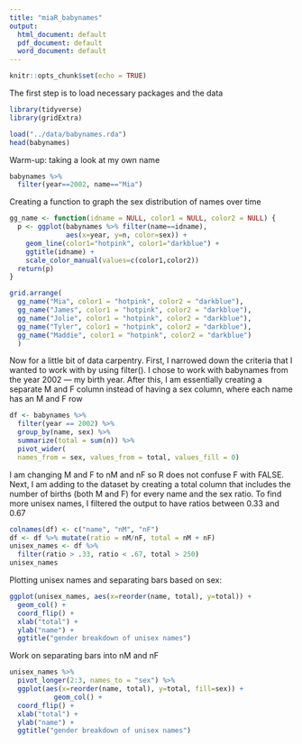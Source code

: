 ```yaml
---
title: "miaR_babynames"
output:
  html_document: default
  pdf_document: default
  word_document: default
---
```

```r
knitr::opts_chunk$set(echo = TRUE)
```

The first step is to load necessary packages and the data

```r
library(tidyverse)
library(gridExtra)

load("../data/babynames.rda")
head(babynames)
```

Warm-up: taking a look at my own name

```r
babynames %>%
  filter(year==2002, name=="Mia")
```

Creating a function to graph the sex distribution of names over time

```r
gg_name <- function(idname = NULL, color1 = NULL, color2 = NULL) {
  p <- ggplot(babynames %>% filter(name==idname),
              aes(x=year, y=n, color=sex)) +
    geom_line(color1="hotpink", color1="darkblue") +
    ggtitle(idname) +
    scale_color_manual(values=c(color1,color2))
  return(p)
}

grid.arrange(
  gg_name("Mia", color1 = "hotpink", color2 = "darkblue"),
  gg_name("James", color1 = "hotpink", color2 = "darkblue"),
  gg_name("Jolie", color1 = "hotpink", color2 = "darkblue"),
  gg_name("Tyler", color1 = "hotpink", color2 = "darkblue"),
  gg_name("Maddie", color1 = "hotpink", color2 = "darkblue")
  )
```

Now for a little bit of data carpentry. 
First, I narrowed down the criteria that I wanted to work with by using filter(). I chose to work with babynames from the year 2002 — my birth year. 
After this, I am essentially creating a separate M and F column instead of having a sex column, where each name has an M and F row

```r
df <- babynames %>% 
  filter(year == 2002) %>%
  group_by(name, sex) %>%
  summarize(total = sum(n)) %>%
  pivot_wider(
  names_from = sex, values_from = total, values_fill = 0)
```

I am changing M and F to nM and nF so R does not confuse F with FALSE.
Next, I am adding to the dataset by creating a total column that includes the number of births (both M and F) for every name and the sex ratio. To find more unisex names, I filtered the output to have ratios between 0.33 and 0.67

```r
colnames(df) <- c("name", "nM", "nF")
df <- df %>% mutate(ratio = nM/nF, total = nM + nF)
unisex_names <- df %>%
  filter(ratio > .33, ratio < .67, total > 250)
unisex_names
```

Plotting unisex names and separating bars based on sex:

```r
ggplot(unisex_names, aes(x=reorder(name, total), y=total)) +
  geom_col() +
  coord_flip() +
  xlab("total") +
  ylab("name") +
  ggtitle("gender breakdown of unisex names")
```

Work on separating bars into nM and nF

```r
unisex_names %>%
  pivot_longer(2:3, names_to = "sex") %>%
  ggplot(aes(x=reorder(name, total), y=total, fill=sex)) +
           geom_col() +
  coord_flip() +
  xlab("total") +
  ylab("name") +
  ggtitle("gender breakdown of unisex names")
```








